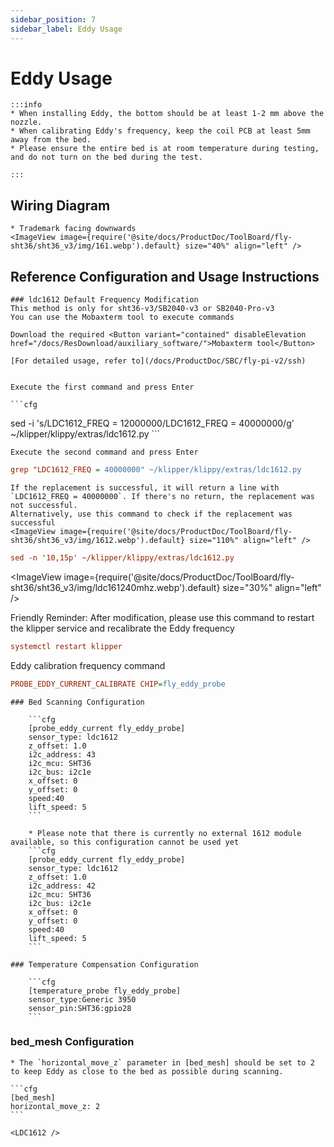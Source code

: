 ```yaml
---
sidebar_position: 7
sidebar_label: Eddy Usage
---
```




# Eddy Usage

    :::info
    * When installing Eddy, the bottom should be at least 1-2 mm above the nozzle.
    * When calibrating Eddy's frequency, keep the coil PCB at least 5mm away from the bed.
    * Please ensure the entire bed is at room temperature during testing, and do not turn on the bed during the test.

    :::


## Wiring Diagram

    * Trademark facing downwards
    <ImageView image={require('@site/docs/ProductDoc/ToolBoard/fly-sht36/sht36_v3/img/161.webp').default} size="40%" align="left" />


## Reference Configuration and Usage Instructions
   
    ### ldc1612 Default Frequency Modification
    This method is only for sht36-v3/SB2040-v3 or SB2040-Pro-v3
    You can use the Mobaxterm tool to execute commands
    
    Download the required <Button variant="contained" disableElevation href="/docs/ResDownload/auxiliary_software/">Mobaxterm tool</Button>
    
    [For detailed usage, refer to](/docs/ProductDoc/SBC/fly-pi-v2/ssh)


    Execute the first command and press Enter

    ```cfg
sed -i 's/LDC1612_FREQ = 12000000/LDC1612_FREQ = 40000000/g' ~/klipper/klippy/extras/ldc1612.py
    ```

    Execute the second command and press Enter
  ```cfg
grep "LDC1612_FREQ = 40000000" ~/klipper/klippy/extras/ldc1612.py
  ```
    If the replacement is successful, it will return a line with `LDC1612_FREQ = 40000000`. If there's no return, the replacement was not successful.
    Alternatively, use this command to check if the replacement was successful
    <ImageView image={require('@site/docs/ProductDoc/ToolBoard/fly-sht36/sht36_v3/img/1612.webp').default} size="110%" align="left" />
```cfg
sed -n '10,15p' ~/klipper/klippy/extras/ldc1612.py
```
   <ImageView image={require('@site/docs/ProductDoc/ToolBoard/fly-sht36/sht36_v3/img/ldc161240mhz.webp').default} size="30%" align="left" />

   Friendly Reminder: After modification, please use this command to restart the klipper service and recalibrate the Eddy frequency
   ```cfg
   systemctl restart klipper
   ```
   Eddy calibration frequency command
   ```cfg
   PROBE_EDDY_CURRENT_CALIBRATE CHIP=fly_eddy_probe
   ```


    ### Bed Scanning Configuration

        ```cfg
        [probe_eddy_current fly_eddy_probe]
        sensor_type: ldc1612
        z_offset: 1.0
        i2c_address: 43
        i2c_mcu: SHT36
        i2c_bus: i2c1e
        x_offset: 0
        y_offset: 0
        speed:40
        lift_speed: 5
        ```

        * Please note that there is currently no external 1612 module available, so this configuration cannot be used yet
        ```cfg
        [probe_eddy_current fly_eddy_probe]
        sensor_type: ldc1612
        z_offset: 1.0
        i2c_address: 42
        i2c_mcu: SHT36
        i2c_bus: i2c1e
        x_offset: 0
        y_offset: 0
        speed:40
        lift_speed: 5
        ```

    ### Temperature Compensation Configuration

        ```cfg
        [temperature_probe fly_eddy_probe]
        sensor_type:Generic 3950
        sensor_pin:SHT36:gpio28
        ```

### bed_mesh Configuration

    * The `horizontal_move_z` parameter in [bed_mesh] should be set to 2 to keep Eddy as close to the bed as possible during scanning.

    ```cfg
    [bed_mesh]
    horizontal_move_z: 2
    ```

    <LDC1612 />